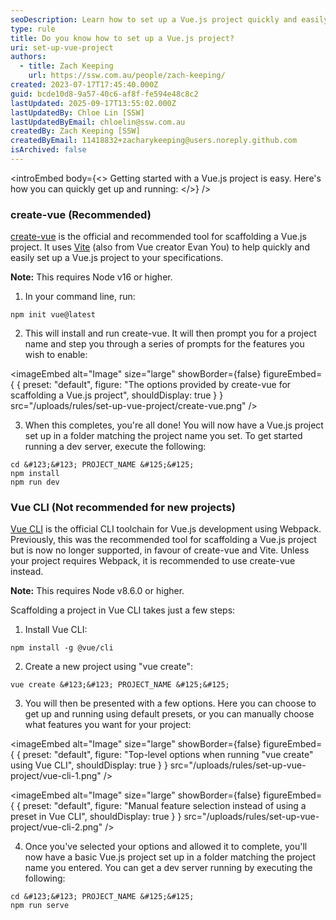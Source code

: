 ```yaml
---
seoDescription: Learn how to set up a Vue.js project quickly and easily with create-vue, the official tool for scaffolding a Vue.js project, or use Vue CLI, although it's no longer recommended for new projects.
type: rule
title: Do you know how to set up a Vue.js project?
uri: set-up-vue-project
authors:
  - title: Zach Keeping
    url: https://ssw.com.au/people/zach-keeping/
created: 2023-07-17T17:45:40.000Z
guid: bcde10d8-9a57-40c6-af8f-fe594e48c8c2
lastUpdated: 2025-09-17T13:55:02.000Z
lastUpdatedBy: Chloe Lin [SSW]
lastUpdatedByEmail: chloelin@ssw.com.au
createdBy: Zach Keeping [SSW]
createdByEmail: 11418832+zacharykeeping@users.noreply.github.com
isArchived: false
---
```


<introEmbed
  body={<>
Getting started with a Vue.js project is easy. Here's how you can quickly get up and running:
  </>}
/>
### create-vue (Recommended)

[create-vue](https://github.com/vuejs/create-vue) is the official and recommended tool for scaffolding a Vue.js project. It uses [Vite](https://vitejs.dev/) (also from Vue creator Evan You) to help quickly and easily set up a Vue.js project to your specifications.

**Note:** This requires Node v16 or higher.

1. In your command line, run:

```shell
npm init vue@latest
```

2. This will install and run create-vue. It will then prompt you for a project name and step you through a series of prompts for the features you wish to enable:

   
<imageEmbed
  alt="Image"
  size="large"
  showBorder={false}
  figureEmbed={ {
    preset: "default",
    figure: "The options provided by create-vue for scaffolding a Vue.js project",
    shouldDisplay: true
  } }
  src="/uploads/rules/set-up-vue-project/create-vue.png"
/>


3. When this completes, you're all done! You will now have a Vue.js project set up in a folder matching the project name you set. To get started running a dev server, execute the following:

```shell
cd &#123;&#123; PROJECT_NAME &#125;&#125;
npm install
npm run dev
```

### Vue CLI (Not recommended for new projects)

[Vue CLI](https://cli.vuejs.org/) is the official CLI toolchain for Vue.js development using Webpack. Previously, this was the recommended tool for scaffolding a Vue.js project but is now no longer supported, in favour of create-vue and Vite. Unless your project requires Webpack, it is recommended to use create-vue instead.

**Note:** This requires Node v8.6.0 or higher.

Scaffolding a project in Vue CLI takes just a few steps:

1. Install Vue CLI:

```shell
npm install -g @vue/cli
```

2. Create a new project using "vue create":

```shell
vue create &#123;&#123; PROJECT_NAME &#125;&#125;
```

3. You will then be presented with a few options. Here you can choose to get up and running using default presets, or you can manually choose what features you want for your project:

   
<imageEmbed
  alt="Image"
  size="large"
  showBorder={false}
  figureEmbed={ {
    preset: "default",
    figure: "Top-level options when running \"vue create\" using Vue CLI",
    shouldDisplay: true
  } }
  src="/uploads/rules/set-up-vue-project/vue-cli-1.png"
/>


   
<imageEmbed
  alt="Image"
  size="large"
  showBorder={false}
  figureEmbed={ {
    preset: "default",
    figure: "Manual feature selection instead of using a preset in Vue CLI",
    shouldDisplay: true
  } }
  src="/uploads/rules/set-up-vue-project/vue-cli-2.png"
/>


4. Once you've selected your options and allowed it to complete, you'll now have a basic Vue.js project set up in a folder matching the project name you entered. You can get a dev server running by executing the following:

```shell
cd &#123;&#123; PROJECT_NAME &#125;&#125;
npm run serve
```
